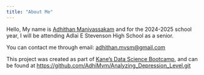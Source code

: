 ```yaml
---
title: "About Me"
---
```


Hello, My name is [Adhithan Manivassakam](https://github.com/AdhiMvm) and for the 2024-2025 school year, I will be attending Adlai E Stevenson High School as a senior.

You can contact me through email: [adhithan.mvsm@gmail.com](adhithan.mvsm@gmail.com)

This project was created as part of [Kane's Data Science Bootcamp](https://bootcamp.davidkane.info/), and can be found at [https://github.com/AdhiMvm/Analyzing_Depression_Level.git](https://github.com/AdhiMvm/Analyzing_Depression_Level.git)
